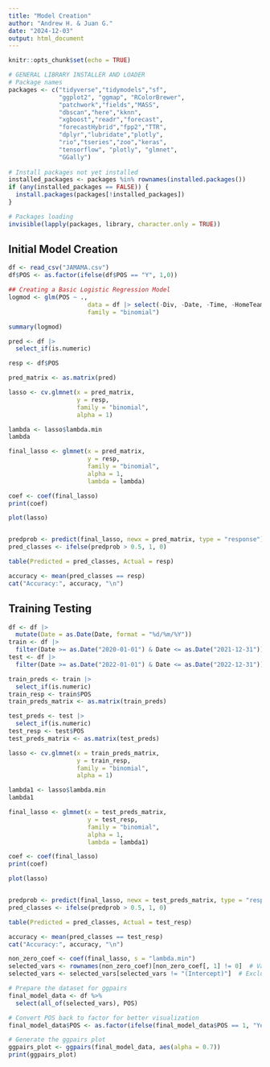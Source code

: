 ```yaml
---
title: "Model Creation"
author: "Andrew H. & Juan G."
date: "2024-12-03"
output: html_document
---
```


```r
knitr::opts_chunk$set(echo = TRUE)
```

```r
# GENERAL LIBRARY INSTALLER AND LOADER
# Package names
packages <- c("tidyverse","tidymodels","sf",
              "ggplot2", "ggmap", "RColorBrewer",
              "patchwork","fields","MASS",
              "dbscan","here","kknn",
              "xgboost","readr","forecast",
              "forecastHybrid","fpp2","TTR",
              "dplyr","lubridate","plotly",
              "rio","tseries","zoo","keras",
              "tensorflow", "plotly", "glmnet",
              "GGally")
              
# Install packages not yet installed
installed_packages <- packages %in% rownames(installed.packages())
if (any(installed_packages == FALSE)) {
  install.packages(packages[!installed_packages])
}

# Packages loading
invisible(lapply(packages, library, character.only = TRUE))
```

## Initial Model Creation
```r
df <- read_csv("JAMAMA.csv")
df$POS <- as.factor(ifelse(df$POS == "Y", 1,0))

## Creating a Basic Logistic Regression Model
logmod <- glm(POS ~ ., 
                      data = df |> select(-Div, -Date, -Time, -HomeTeam, -AwayTeam), 
                      family = "binomial")

summary(logmod)
```
```r
pred <- df |>
  select_if(is.numeric)

resp <- df$POS

pred_matrix <- as.matrix(pred)

lasso <- cv.glmnet(x = pred_matrix,
                   y = resp,
                   family = "binomial",
                   alpha = 1)

lambda <- lasso$lambda.min
lambda

final_lasso <- glmnet(x = pred_matrix, 
                      y = resp, 
                      family = "binomial", 
                      alpha = 1, 
                      lambda = lambda)

coef <- coef(final_lasso)
print(coef)

plot(lasso)


predprob <- predict(final_lasso, newx = pred_matrix, type = "response")
pred_classes <- ifelse(predprob > 0.5, 1, 0)

table(Predicted = pred_classes, Actual = resp)

accuracy <- mean(pred_classes == resp)
cat("Accuracy:", accuracy, "\n")
```
## Training Testing
```r
df <- df |>
  mutate(Date = as.Date(Date, format = "%d/%m/%Y"))
train <- df |>
  filter(Date >= as.Date("2020-01-01") & Date <= as.Date("2021-12-31"))
test <- df |>
  filter(Date >= as.Date("2022-01-01") & Date <= as.Date("2022-12-31"))

train_preds <- train |>
  select_if(is.numeric)
train_resp <- train$POS
train_preds_matrix <- as.matrix(train_preds)

test_preds <- test |>
  select_if(is.numeric)
test_resp <- test$POS
test_preds_matrix <- as.matrix(test_preds)

lasso <- cv.glmnet(x = train_preds_matrix,
                   y = train_resp,
                   family = "binomial",
                   alpha = 1)

lambda1 <- lasso$lambda.min
lambda1

final_lasso <- glmnet(x = test_preds_matrix, 
                      y = test_resp, 
                      family = "binomial", 
                      alpha = 1, 
                      lambda = lambda1)

coef <- coef(final_lasso)
print(coef)

plot(lasso)


predprob <- predict(final_lasso, newx = test_preds_matrix, type = "response")
pred_classes <- ifelse(predprob > 0.5, 1, 0)

table(Predicted = pred_classes, Actual = test_resp)

accuracy <- mean(pred_classes == test_resp)
cat("Accuracy:", accuracy, "\n")
```


```r
non_zero_coef <- coef(final_lasso, s = "lambda.min")
selected_vars <- rownames(non_zero_coef)[non_zero_coef[, 1] != 0]  # Variables with non-zero coefficients
selected_vars <- selected_vars[selected_vars != "(Intercept)"]  # Exclude intercept

# Prepare the dataset for ggpairs
final_model_data <- df %>%
  select(all_of(selected_vars), POS)

# Convert POS back to factor for better visualization
final_model_data$POS <- as.factor(ifelse(final_model_data$POS == 1, "Yes", "No"))

# Generate the ggpairs plot
ggpairs_plot <- ggpairs(final_model_data, aes(alpha = 0.7))
print(ggpairs_plot)
```


